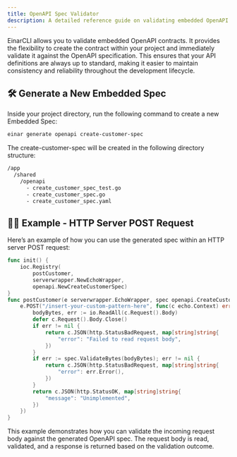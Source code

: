 ```yaml
---
title: OpenAPI Spec Validator
description: A detailed reference guide on validating embedded OpenAPI contracts in your Starlight docs site with EinarCLI.
---
```


EinarCLI allows you to validate embedded OpenAPI contracts. It provides the flexibility to create the contract within your project and immediately validate it against the OpenAPI specification. This ensures that your API definitions are always up to standard, making it easier to maintain consistency and reliability throughout the development lifecycle.

## 🛠️ Generate a New Embedded Spec

Inside your project directory, run the following command to create a new Embedded Spec:

```sh
einar generate openapi create-customer-spec
```

The create-customer-spec will be created in the following directory structure:

```sh
/app
  /shared
    /openapi
      - create_customer_spec_test.go
      - create_customer_spec.go
      - create_customer_spec.yaml
```

## 👨‍💻 Example - HTTP Server POST Request
Here’s an example of how you can use the generated spec within an HTTP server POST request:
```go
func init() {
	ioc.Registry(
		postCustomer,
		serverwrapper.NewEchoWrapper,
		openapi.NewCreateCustomerSpec)
}
func postCustomer(e serverwrapper.EchoWrapper, spec openapi.CreateCustomerSpec) {
	e.POST("/insert-your-custom-pattern-here", func(c echo.Context) error {
		bodyBytes, err := io.ReadAll(c.Request().Body)
		defer c.Request().Body.Close()
		if err != nil {
			return c.JSON(http.StatusBadRequest, map[string]string{
				"error": "Failed to read request body",
			})
		}
		if err := spec.ValidateBytes(bodyBytes); err != nil {
			return c.JSON(http.StatusBadRequest, map[string]string{
				"error": err.Error(),
			})
		}
		return c.JSON(http.StatusOK, map[string]string{
			"message": "Unimplemented",
		})
	})
}
```
This example demonstrates how you can validate the incoming request body against the generated OpenAPI spec. The request body is read, validated, and a response is returned based on the validation outcome.
